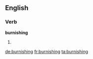 ==English==
===Verb===
'''burnishing'''
# {{present participle of|[[burnish]]}}

[[de:burnishing]]
[[fr:burnishing]]
[[ta:burnishing]]
